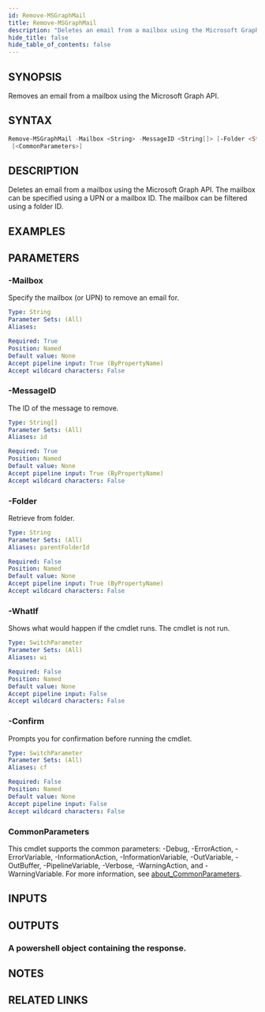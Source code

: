 ```yaml
---
id: Remove-MSGraphMail
title: Remove-MSGraphMail
description: "Deletes an email from a mailbox using the Microsoft Graph API. The mailbox can be specified using a UPN or a mailbox ID. The mailbox can be filtered using a folder ID."
hide_title: false
hide_table_of_contents: false
---
```


## SYNOPSIS

Removes an email from a mailbox using the Microsoft Graph API.

## SYNTAX

```powershell
Remove-MSGraphMail -Mailbox <String> -MessageID <String[]> [-Folder <String>] [-WhatIf] [-Confirm]
 [<CommonParameters>]
```

## DESCRIPTION

Deletes an email from a mailbox using the Microsoft Graph API.
The mailbox can be specified using a UPN or a mailbox ID.
The mailbox can be filtered using a folder ID.

## EXAMPLES

## PARAMETERS

### -Mailbox

Specify the mailbox (or UPN) to remove an email for.

```yaml
Type: String
Parameter Sets: (All)
Aliases:

Required: True
Position: Named
Default value: None
Accept pipeline input: True (ByPropertyName)
Accept wildcard characters: False
```

### -MessageID

The ID of the message to remove.

```yaml
Type: String[]
Parameter Sets: (All)
Aliases: id

Required: True
Position: Named
Default value: None
Accept pipeline input: True (ByPropertyName)
Accept wildcard characters: False
```

### -Folder

Retrieve from folder.

```yaml
Type: String
Parameter Sets: (All)
Aliases: parentFolderId

Required: False
Position: Named
Default value: None
Accept pipeline input: True (ByPropertyName)
Accept wildcard characters: False
```

### -WhatIf

Shows what would happen if the cmdlet runs.
The cmdlet is not run.

```yaml
Type: SwitchParameter
Parameter Sets: (All)
Aliases: wi

Required: False
Position: Named
Default value: None
Accept pipeline input: False
Accept wildcard characters: False
```

### -Confirm

Prompts you for confirmation before running the cmdlet.

```yaml
Type: SwitchParameter
Parameter Sets: (All)
Aliases: cf

Required: False
Position: Named
Default value: None
Accept pipeline input: False
Accept wildcard characters: False
```

### CommonParameters

This cmdlet supports the common parameters: -Debug, -ErrorAction, -ErrorVariable, -InformationAction, -InformationVariable, -OutVariable, -OutBuffer, -PipelineVariable, -Verbose, -WarningAction, and -WarningVariable. For more information, see [about_CommonParameters](http://go.microsoft.com/fwlink/?LinkID=113216).

## INPUTS

## OUTPUTS

### A powershell object containing the response.

## NOTES

## RELATED LINKS
